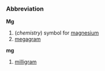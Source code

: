 ===Abbreviation===

'''Mg'''

# (''chemistry'') symbol for [[magnesium]]
# [[megagram]]

'''mg'''

# [[milligram]]